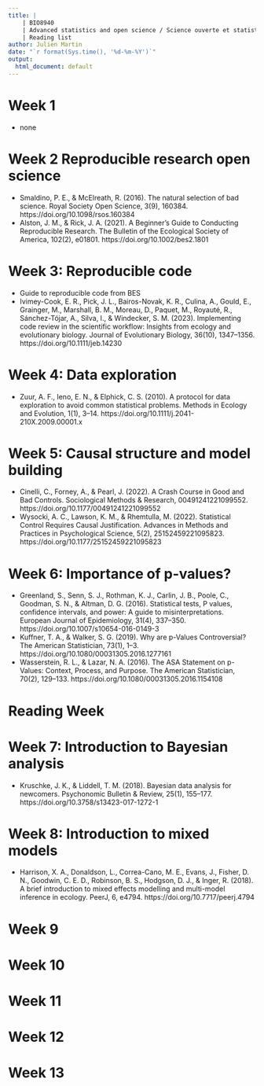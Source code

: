 ```yaml
---
title: |
    | BIO8940
    | Advanced statistics and open science / Science ouverte et statistiques avancées
    | Reading list
author: Julien Martin
date: "`r format(Sys.time(), '%d-%m-%Y')`"
output:
  html_document: default
---
```


# Week 1

- none

# Week 2 Reproducible research open science

- Smaldino, P. E., & McElreath, R. (2016). The natural selection of bad science. Royal Society Open Science, 3(9), 160384. https://doi.org/10.1098/rsos.160384
- Alston, J. M., & Rick, J. A. (2021). A Beginner’s Guide to Conducting Reproducible Research. The Bulletin of the Ecological Society of America, 102(2), e01801. https://doi.org/10.1002/bes2.1801

# Week 3:  Reproducible code

- Guide to reproducible code from BES
- Ivimey-Cook, E. R., Pick, J. L., Bairos-Novak, K. R., Culina, A., Gould, E., Grainger, M., Marshall, B. M., Moreau, D., Paquet, M., Royauté, R., Sánchez-Tójar, A., Silva, I., & Windecker, S. M. (2023). Implementing code review in the scientific workflow: Insights from ecology and evolutionary biology. Journal of Evolutionary Biology, 36(10), 1347–1356. https://doi.org/10.1111/jeb.14230

# Week 4: Data exploration

- Zuur, A. F., Ieno, E. N., & Elphick, C. S. (2010). A protocol for data exploration to avoid common statistical problems. Methods in Ecology and Evolution, 1(1), 3–14. https://doi.org/10.1111/j.2041-210X.2009.00001.x


# Week 5: Causal structure and model building

- Cinelli, C., Forney, A., & Pearl, J. (2022). A Crash Course in Good and Bad Controls. Sociological Methods & Research, 00491241221099552. https://doi.org/10.1177/00491241221099552
- Wysocki, A. C., Lawson, K. M., & Rhemtulla, M. (2022). Statistical Control Requires Causal Justification. Advances in Methods and Practices in Psychological Science, 5(2), 25152459221095823. https://doi.org/10.1177/25152459221095823

# Week 6: Importance of p-values?

- Greenland, S., Senn, S. J., Rothman, K. J., Carlin, J. B., Poole, C., Goodman, S. N., & Altman, D. G. (2016). Statistical tests, P values, confidence intervals, and power: A guide to misinterpretations. European Journal of Epidemiology, 31(4), 337–350. https://doi.org/10.1007/s10654-016-0149-3
- Kuffner, T. A., & Walker, S. G. (2019). Why are p-Values Controversial? The American Statistician, 73(1), 1–3. https://doi.org/10.1080/00031305.2016.1277161
- Wasserstein, R. L., & Lazar, N. A. (2016). The ASA Statement on p-Values: Context, Process, and Purpose. The American Statistician, 70(2), 129–133. https://doi.org/10.1080/00031305.2016.1154108

# Reading Week


# Week 7: Introduction to Bayesian analysis

- Kruschke, J. K., & Liddell, T. M. (2018). Bayesian data analysis for newcomers. Psychonomic Bulletin & Review, 25(1), 155–177. https://doi.org/10.3758/s13423-017-1272-1

# Week 8: Introduction to mixed models

- Harrison, X. A., Donaldson, L., Correa-Cano, M. E., Evans, J., Fisher, D. N., Goodwin, C. E. D., Robinson, B. S., Hodgson, D. J., & Inger, R. (2018). A brief introduction to mixed effects modelling and multi-model inference in ecology. PeerJ, 6, e4794. https://doi.org/10.7717/peerj.4794


# Week 9

# Week 10

# Week 11

# Week 12

# Week 13